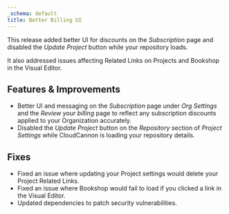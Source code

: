 ```yaml
---
_schema: default
title: Better Billing UI
---
```

This release added better UI for discounts on the *Subscription* page and disabled the *Update Project* button while your repository loads.

It also addressed issues affecting Related Links on Projects and Bookshop in the Visual Editor.

## Features & Improvements

* Better UI and messaging on the *Subscription* page under *Org Settings* and the *Review your billing* page to reflect any subscription discounts applied to your Organization accurately.
* Disabled the *Update Project* button on the *Repository* section of *Project Settings* while CloudCannon is loading your repository details.

## Fixes

* Fixed an issue where updating your Project settings would delete your Project Related Links.
* Fixed an issue where Bookshop would fail to load if you clicked a link in the Visual Editor.
* Updated dependencies to patch security vulnerabilities.
